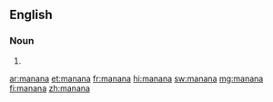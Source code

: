 ==English==

===Noun===
{{en-noun|-}}

# {{alternative spelling of|mañana}}

[[ar:manana]]
[[et:manana]]
[[fr:manana]]
[[hi:manana]]
[[sw:manana]]
[[mg:manana]]
[[fi:manana]]
[[zh:manana]]